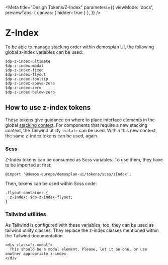 
<Meta
    title="Design Tokens/Z-Index"
    parameters={{
    viewMode: 'docs',
    previewTabs: {
      canvas: {
        hidden: true
      }
    },
    }}
/>

# Z-Index

To be able to manage stacking order within demosplan UI, the following global z-index variables can be used:

```
$dp-z-index-ultimate
$dp-z-index-modal
$dp-z-index-fixed
$dp-z-index-flyout
$dp-z-index-tooltip
$dp-z-index-above-zero
$dp-z-index-zero
$dp-z-index-below-zero
```

## How to use z-index tokens

These tokens give guidance on where to place interface elements in the global
[stacking context](https://developer.mozilla.org/en-US/docs/Web/CSS/CSS_positioned_layout/Understanding_z-index/Stacking_context).
For components that require a new stacking context, the Tailwind utility `isolate` can be used. Within this new context,
the same z-index tokens can be used, again.

### Scss

Z-Index tokens can be consumed as Scss variables. To use them, they have to be imported at first:

```
@import '@demos-europe/demosplan-ui/tokens/scss/zIndex';
```

Then, tokens can be used within Scss code:

```
.flyout-container {
  z-index: $dp-z-index-flyout;
}
```

### Tailwind utilities

As Tailwind is configured with these variables, too, they can be used as tailwind utility classes.
They replace the z-index classes mentioned within the Tailwind documentation.

```
<div class="z-modal">
  This should be a modal element. Please, let it be one, or use another appropriate z-index.
</div
```

